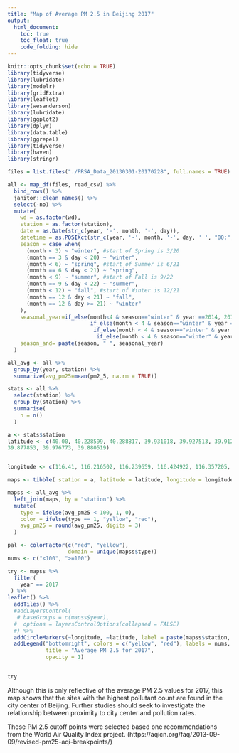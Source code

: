```yaml
---
title: "Map of Average PM 2.5 in Beijing 2017"
output: 
  html_document:
    toc: true
    toc_float: true
    code_folding: hide
---
```


```r
knitr::opts_chunk$set(echo = TRUE)
library(tidyverse)
library(lubridate)
library(modelr)
library(gridExtra)
library(leaflet)
library(wesanderson)
library(lubridate)
library(ggplot2)
library(dplyr)
library(data.table)
library(ggrepel)
library(tidyverse)
library(haven)
library(stringr)
```

```r

files = list.files("./PRSA_Data_20130301-20170228", full.names = TRUE)

all <- map_df(files, read_csv) %>% 
  bind_rows() %>% 
  janitor::clean_names() %>% 
  select(-no) %>% 
  mutate(
    wd = as.factor(wd),
    station = as.factor(station),
    date = as.Date(str_c(year, '-', month, '-', day)),
    datetime = as.POSIXct(str_c(year, '-', month, '-', day, ' ', "00:", hour,":00")),
    season = case_when(
      (month < 3) ~ "winter", #start of Spring is 3/20
      (month == 3 & day < 20) ~ "winter",
      (month < 6) ~ "spring", #start of Summer is 6/21
      (month == 6 & day < 21) ~ "spring",
      (month < 9) ~ "summer", #start of Fall is 9/22
      (month == 9 & day < 22) ~ "summer",
      (month < 12) ~ "fall", #start of Winter is 12/21
      (month == 12 & day < 21) ~ "fall",
      (month == 12 & day >= 21) ~ "winter"
    ),
    seasonal_year=if_else(month<4 & season=="winter" & year ==2014, 2013,
                          if_else(month < 4 & season=="winter" & year ==2015, 2014,
                           if_else(month < 4 & season=="winter" & year ==2016, 2015,
                            if_else(month < 4 & season=="winter" & year ==2017, 2016, year)))),
    season_and= paste(season, " ", seasonal_year)
  )

all_avg <- all %>%  
  group_by(year, station) %>% 
  summarize(avg_pm25=mean(pm2_5, na.rm = TRUE))

stats <- all %>%
  select(station) %>%
  group_by(station) %>%
  summarise(
    n = n()
  )

a <- stats$station
latitude <- c(40.00, 40.228599, 40.288817, 39.931018, 39.927513, 39.912014, 40.316977, 39.945236, 40.131396, 
39.877853, 39.976773, 39.880519)


longitude <- c(116.41, 116.216502, 116.239659, 116.424922, 116.357205, 116.189908, 116.631309, 116.474969, 116.658160, 116.423179, 116.292343, 116.368263)

maps <- tibble( station = a, latitude = latitude, longitude = longitude)

mapss <- all_avg %>%
  left_join(maps, by = "station") %>%
  mutate(
    type = ifelse(avg_pm25 < 100, 1, 0),
    color = ifelse(type == 1, "yellow", "red"),
    avg_pm25 = round(avg_pm25, digits = 3)
  )

pal <- colorFactor(c("red", "yellow"),
                   domain = unique(mapss$type))
nums <- c("<100", ">=100")

try <- mapss %>%
  filter(
    year == 2017
 ) %>%
leaflet() %>% 
  addTiles() %>% 
  #addLayersControl(
   # baseGroups = c(mapss$year),
  #  options = layersControlOptions(collapsed = FALSE)
  #) %>%
  addCircleMarkers(~longitude, ~latitude, label = paste(mapss$station,'Average PM 2.5: ', mapss$avg_pm25), color = ~pal(type)) %>%
  addLegend("bottomright", colors = c("yellow", "red"), labels = nums, 
            title = "Average PM 2.5 for 2017", 
            opacity = 1) 
  

try
```

Although this is only reflective of the average PM 2.5 values for 2017, this map shows that the sites with the highest pollutant count are  found in the city center of Beijing. Further studies should seek to investigate the relationship between proximity to city center and pollution rates.

These PM 2.5 cutoff points were selected based one recommendations from the World Air Quality Index project.
(https://aqicn.org/faq/2013-09-09/revised-pm25-aqi-breakpoints/)
